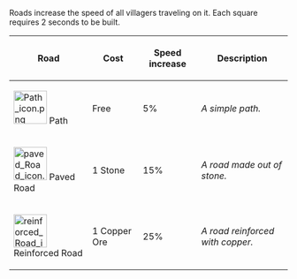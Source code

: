 Roads increase the speed of all villagers traveling on it. Each square requires 2 seconds to be built.
{| class="wikitable"
! Road !! Cost !! Speed increase !! Description
|-
| [[File:Path icon.png|60px]] Path || Free || 5% || ''A simple path.''
|-
| [[File:paved Road icon.png|60px]] Paved Road || 1 Stone || 15% || ''A road made out of stone.''
|-
| [[File:reinforced Road icon.png|60px]] Reinforced Road || 1 Copper Ore || 25% || ''A road reinforced with copper.''
|}